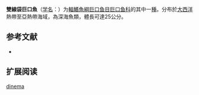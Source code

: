 {{Speciesbox
| name = 雙線袋巨口魚
| status = NE
| status_system = IUCN3.1
| image = 
| genus = Photonectes
| species = dinema
| authority = Regan & Trewavas, 1930
| synonyms = 
}}

'''雙線袋巨口魚'''（[[学名|学名]]：{{lang|la|''Photonectes dinema''}}）为[[輻鰭魚綱|輻鰭魚綱]][[巨口鱼目|巨口鱼目]][[巨口鱼科|巨口鱼科]]的其中一[[種|種]]。分布於[[大西洋|大西洋]]熱帶至亞熱帶海域，為深海魚類，體長可達25公分。
== 参考文献 ==
{{refbegin}}
*{{FishBase_species|genus=Photonectes|species=dinema|year=2012|month=2}}
{{refend}}

== 扩展阅读 ==
{{refbegin}}
{{wikispecies-inline|Photonectes dinema|雙線袋巨口魚}}
{{refend}}
{{Taxonbar|from=Q1108536}}

[[Category:袋巨口鱼属|dinema]]